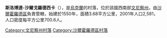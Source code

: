 {{Unreferenced|time=2016-11-18T12:15:27+00:00}}
{{coord|48|44|8|N|28|4|19|E|scale:30000|display=title}}

'''斯洛博達-沙爾戈羅德西卡'''（{{lang-uk|Слобода-Шаргородська}}），是[[烏克蘭|烏克蘭]]的村落，位於該國西南部[[文尼察州|文尼察州]]，由[[沙爾霍羅德區|沙爾霍羅德區]]負責管轄，始建於1550年，面積3.68平方公里，2001年人口2,581，人口密度每平方公里700.6人。

[[Category:文尼察州村落|Category:文尼察州村落]]
[[Category:沙爾霍羅德區村落|Category:沙爾霍羅德區村落]]


{{Vinnytsia-geo-stub}}